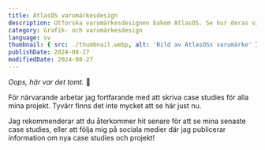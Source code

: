 ```yaml
---
title: AtlasOS varumärkesdesign
description: Utforska varumärkesdesignen bakom AtlasOS. Se hur deras visuell identitet som ett community-drivet projekt skapades från dag ett.
category: Grafik- och varumärkesdesign
language: sv
thumbnail: { src: ./thumbnail.webp, alt: 'Bild av AtlasOSs varumärke' }
publishDate: 2024-08-27
modifiedDate: 2024-08-27
---
```


_Oops, här var det tomt._ 😬

För närvarande arbetar jag fortfarande med att skriva case studies för alla mina projekt. Tyvärr finns det inte mycket att se här just nu.

Jag rekommenderar att du återkommer hit senare för att se mina senaste case studies, eller att följa mig på sociala medier där jag publicerar information om nya case studies och projekt!
